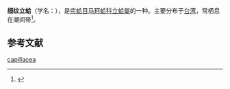 {{Speciesbox
| name = 細紋立蛤<br />''Meropesta capillacea'' 
| genus = Meropesta
| species = capillacea
| authority = (Reeve, 1852)
}}
'''细纹立蛤'''（学名：{{lang|la|'''''Meropesta capillacea'''''}}），是[[帘蛤目|帘蛤目]][[马珂蛤科|马珂蛤科]][[立蛤屬|立蛤屬]]的一种。主要分布于[[台湾|台湾]]，常栖息在潮间带<ref>{{cite web|url=http://shell.sinica.edu.tw/chinese/shellbase_detail.php?science_no=2518|title=国际贝库：细纹立蛤|publisher=台湾贝类资料库|accessdate=2009-08-11|archive-date=2016-03-04|archive-url=https://web.archive.org/web/20160304125852/http://shell.sinica.edu.tw/chinese/shellbase_detail.php?science_no=2518|dead-url=no}}</ref>。

== 参考文献 ==
{{reflist}}
{{Taxonbar|from=Q13838653}}

[[Category:立蛤屬|capillacea]]